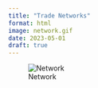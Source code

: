 ```yaml
---
title: "Trade Networks"
format: html
image: network.gif
date: 2023-05-01
draft: true
---
```



![Network](network.gif)